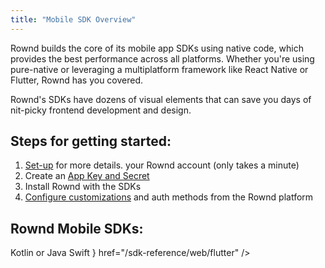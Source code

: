 ```yaml
---
title: "Mobile SDK Overview"
---
```


Rownd builds the core of its mobile app SDKs using native code, which provides the best performance across all platforms. Whether you're using pure-native or leveraging a multiplatform framework like React Native or Flutter, Rownd has you covered.

Rownd's SDKs have dozens of visual elements that can save you days of nit-picky frontend development and design. 

## Steps for getting started:
1. [Set-up](/welcome/getting-started) for more details. your Rownd account (only takes a minute)
2. Create an [App Key and Secret](/configuration/app-credentials)
3. Install Rownd with the SDKs
4. [Configure customizations](/configuration/overview) and auth methods from the Rownd platform 

## Rownd Mobile SDKs:

<CardGroup>
    <Card
        title="Android"
        icon="android"
        href="/sdk-reference/web/android"
    >
        Kotlin or Java
    </Card>
    <Card
        title="iOS"
        icon="apple"
        href="/sdk-reference/mobile/ios"
    >
        Swift
    </Card>
    <Card
        title="Flutter"
        icon={<svg
                class="h-6 w-6 bg-primary dark:bg-primary-light"
                style={{
                    "-webkit-mask-image": "url('/images/flutter.svg')",
                    "-webkit-mask-repeat": "no-repeat",
                    "-webkit-mask-position": "center center",
                }}
            />}
        href="/sdk-reference/web/flutter"
    />
    <Card
        title="React Native"
        icon="react"
        href="/sdk-reference/web/react-native"
    />
</CardGroup>
